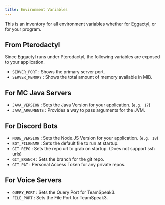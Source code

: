 ```yaml
---
title: Environment Variables
---
```


This is an inventory for all environment variables whether for Eggactyl, or for your program.

## From Pterodactyl

Since Eggactyl runs under Pterodactyl, the following variables are exposed to your application.

- `SERVER_PORT` : Shows the primary server port.
- `SERVER_MEMORY` : Shows the total amount of memory available in MiB.

## For MC Java Servers

- `JAVA_VERSION` : Sets the Java Version for your application. (`e.g. 17`)
- `JAVA_ARGUMENTS` : Provides a way to pass arguments for the JVM.

## For Discord Bots

- `NODE_VERSION` : Sets the Node.JS Version for your application. (`e.g. 18`)
- `BOT_FILENAME` : Sets the default file to run at startup.
- `GIT_REPO` : Sets the repo url to grab on startup. (Does not support ssh urls)
- `GIT_BRANCH` : Sets the branch for the git repo.
- `GIT_PAT` : Personal Access Token for any private repos.

## For Voice Servers

- `QUERY_PORT` : Sets the Query Port for TeamSpeak3.
- `FILE_PORT` : Sets the File Port for TeamSpeak3.

